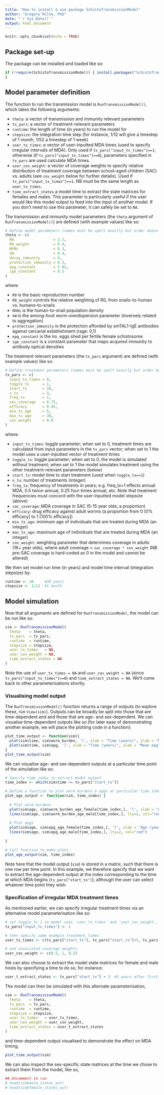 ```yaml
---
title: "How to install & use package SchistoTransmissionModel"
author: "Gregory Milne, PhD"
date: "`r Sys.Date()`"
output: html_document
---
```


```r
knitr::opts_chunk$set(echo = TRUE)
```


## Package set-up

The package can be installed and loaded like so:
```r
if (!require(SchistoTransmissionModel)) { install.packages("SchistoTransmissionModel", dependencies = TRUE)
}
```

## Model parameter definition

The function to run the transmission model is `RunTransmissionModel()`, which takes the following arguments:

- `theta`:  a vector of transmission and immunity relevant parameters
- `tx_pars`: a vector of treatment-relevant parameters
- `runtime`: the length of time (in years) to run the model for
- `stepsize`: the integration time step (for instance, 1/12 will give a timestep of 1 month, 1/52 a timestep of 1 week)
- `user_tx_times`: a vector of user-inputted MDA times (used to specify irregular intervals of MDA). Only used if `tx_pars["input_tx_times"]==1`; otherwise (if `tx_pars["input_tx_times"]==0`), parameters specified in `tx_pars` are used calculate MDA times.
- `user_cov_weight`: a vector of coverage weights to specify relative distribution of treatment coverage between school-aged children (SAC) vs. adults (see `cov_weight` below for further details). Used if `tx_pars["input_tx_times"]==1`. NB must be the same length as `user_tx_times`.
- `time_extract_states` a model time to extract the state matrices for females and males. This parameter is particularly useful if the user would like this model output to feed into the input of another model. If you don't need to use this parameter, it can safely be set to `NA`.

The transmission and immunity model parameters (the `theta` argument of `RunTransmissionModel()`) are defined (with example values) like so:
```r
# Define model parameters (names must be spelt exactly but order doesn't matter)
theta <- c(    
  R0                  = 2.5,
  R0_weight           = 0.4,
  NhNs                = 0.3,
  kW                  = 0.4,
  decay_immunity      = 6,
  protection_immunity = 0.5,
  epg_constant        = 5.81,
  ige_constant        = 0.5 
)
```

where:

- `R0` is the basic reproduction number
- `R0_weight` controls the relative weighting of R0, from snails-to-human vs. humans-to-snails
- `NhNs` is the human-to-snail population density
- `kW` is the among-host worm overdispersion parameter (inversely related to aggregation)
- `protection_immunity` is the protection afforded by smTAL1-IgE antibodies against cercarial establishment (rage: 0,1)
- `epg_constant` is the no. eggs shed per fertile female schistosome
- `ige_constant` is a constant parameter that maps acquired immunity to antibody optical densities

The treatment relevant parameters (the `tx_pars` argument) are defined (with example values) like so:
```r
# Define treatment parameters (names must be spelt exactly but order doesn't matter)
tx_pars <- c(
  input_tx_times = 0,
  toggle_tx      = 1,
  start_tx       = 20,
  n_tx           = 3,
  freq_tx        = 1,
  sac_coverage   = 0.75,
  efficacy       = 0.95,
  min_tx_age     = 5,
  max_tx_age     = 30,
  cov_weight     = 0.8
)
```

where:

- `input_tx_times`: toggle parameter; when set to 0, treatment times are calculated from input parameters in the `tx_pars` vector; when set to 1 the model uses a user-inputted vector of treatment times
- `toggle_tx`: toggle parameter; when set to 0, the model is simulated without treatment; when set to 1 the model simulates treatment using the other treatment-relevant parameters (below)
- `start_tx`: model time to start treatment (used when `toggle_tx==1`) 
- `n_tx`: number of treatments (integer)
- `freq_tx`: frequency of treatments in years; e.g. freq_tx=1 effects annual MDA, 0.5 twice-annual, 0.25 four-times annual, etc. Note that treatment frequencies must concord with the user-inputted model stepsize (above)
- `sac_coverage`: MDA coverage in SAC (5-15 year olds; a proportion)
- `efficacy`: drug efficacy against adult worms (a proportion from 0 [0% efficacy] to 1 [100% efficacy])
- `min_tx_age`: minimum age of individuals that are treated during MDA (an integer)
- `max_tx_age`: maximum age of individuals that are treated during MDA (an integer)
- `cov_weight`: weighting parameter that determines coverage in adults (16+ year olds), where adult coverage = `sac_coverage * cov_weight` (NB pre-SAC coverage is hard-coded as 0 in the model and cannot be altered)

We then set model run time (in years) and model time interval (integration stepsize) by:

```r
runtime <- 30     #30 years
stepsize <- 1/12  #1 month
```


## Model simulation

Now that all arguments are defined for `RunTransmissionModel`, the model can be run like so: 

```r
sim <- RunTransmissionModel(
  theta    = theta,
  tx_pars  = tx_pars, 
  runtime  = runtime, 
  stepsize = stepsize, 
  user_tx_times   = NA, 
  user_cov_weight = NA, 
  time_extract_states = NA
)
```

Note the use of `user_tx_times = NA` and `user_cov_weight = NA` (since `tx_pars["input_tx_times"]==0`) and `time_extract_states = NA`. We'll come back to other parameterisations shortly.


### Visualising model output
The `RunTransmissionModel()` function returns a range of outputs (to explore these, run `View(sim)`). Outputs can be broadly be split into those that are time-dependent and and those that are age- and sex-dependent. We can visualise time-dependent outputs like so (for later ease of demonstrating another example, we will place the plotting code in a function):

```r
plot_time_output <- function(sim){
  plot(sim$time, sim$worm_burden, 'l', xlab = "Time (years)", ylab = "Mean worm burden")
  plot(sim$time, sim$epg, 'l', xlab = "Time (years)", ylab = "Mean epg")
}
plot_time_output(sim)
```

We can visualise age- and sex-dependent outputs at a particular time point of the simulation like so:

```r
# Specify time index to extract model output
time_index <- which(sim$time == tx_pars["start_tx"])

# Define a function to plot worm burdens & epgs at particular time index
plot_age_output <- function(sim, time_index) {
  
  # Plot worm burdens
  plot(sim$age, sim$worm_burden_age_female[time_index,], 'l', xlab = "Age (years)", ylab = "Worm burden")
  lines(sim$age, sim$worm_burden_age_male[time_index,], lty=2, col="red")
  
  # Plot epgs
  plot(sim$age, sim$epg_age_female[time_index,], 'l', xlab = "Age (years)", ylab = "epg")
  lines(sim$age, sim$epg_age_male[time_index,], lty=2, col="red")
  
}

# Call function to make plots
plot_age_output(sim, time_index)
```

Note here that the model output (`sim`) is stored in a matrix, such that there is one row per time point. In this example, we therefore specify that we want to extract the age-dependent output at the index corresponding to the time at which MDA begins (`tx_pars["start_tx"]`); although the user can select whatever time point they wish.


### Specification of irregular MDA treatment times

As mentioned earlier, we can specify irregular treatment times via an alternative model parameterisation like so:

```r
# set toggle to 1 so model uses 'user_tx_times' and `user_cov_weight`, not MDA times and coverage weights informed by 'tx_pars' parameters
tx_pars["input_tx_times"] <- 1

# then specify some example treatment times
user_tx_times <- c(tx_pars["start_tx"], tx_pars["start_tx"]+5, tx_pars["start_tx"]+7)

# and associated coverage weights
user_cov_weight <- c(0.5, 1, 0.2)
```

We can also choose to extract the model state matrices for female and male hosts by specifying a time to do so, for instance:

```r
user_t_extract_states <- tx_pars["start_tx"] + 3  #3 years after first treatment
```

The model can then be simulated with this alternate parameterisation,

```r
sim <- RunTransmissionModel(
  theta    = theta,
  tx_pars  = tx_pars, 
  runtime  = runtime, 
  stepsize = stepsize, 
  user_tx_times   = user_tx_times, 
  user_cov_weight = user_cov_weight, 
  time_extract_states = user_t_extract_states
)
```

and time-dependent output visualised to demonstrate the effect on MDA timing,

```r
plot_time_output(sim)
```

We can also inspect the sex-specific state matrices at the time we chose to extract them from the model, like so,

```r
## Uncomment to run
# head(sim$male_states_out)
# head(sim$female_states_out)
```
